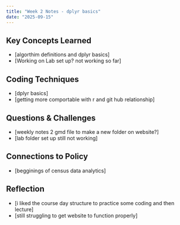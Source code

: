 ```yaml
---
title: "Week 2 Notes - dplyr basics"
date: "2025-09-15"
---
```


## Key Concepts Learned
- [algorthim definitions and dplyr basics]
- [Working on Lab set up? not working so far]

## Coding Techniques
- [dplyr basics]
- [getting more comportable with r and git hub relationship]

## Questions & Challenges
- [weekly notes 2 gmd file to make a new folder on website?]
- [lab folder set up still not working]

## Connections to Policy
- [begginings of census data analytics]

## Reflection
- [i liked the course day structure to practice some coding and then lecture]
- [still struggling to get website to function properly]
